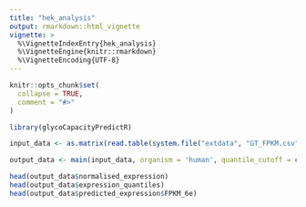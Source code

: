 ```yaml
---
title: "hek_analysis"
output: rmarkdown::html_vignette
vignette: >
  %\VignetteIndexEntry{hek_analysis}
  %\VignetteEngine{knitr::rmarkdown}
  %\VignetteEncoding{UTF-8}
---
```


```r
knitr::opts_chunk$set(
  collapse = TRUE,
  comment = "#>"
)
```

```r
library(glycoCapacityPredictR)
```

```r
input_data <- as.matrix(read.table(system.file("extdata", "GT_FPKM.csv", package = "glycoCapacityPredictR", mustWork = T), header = T, sep = ',', row.names = 1))
```

```r
output_data <- main(input_data, organism = 'human', quantile_cutoff = c(0.25, 0.75), reference_gene = 'DPAGT1', log_transform = 'log')
```

```r
head(output_data$normalised_expression)
head(output_data$expression_quantiles)
head(output_data$predicted_expression$FPKM_6e)
```

